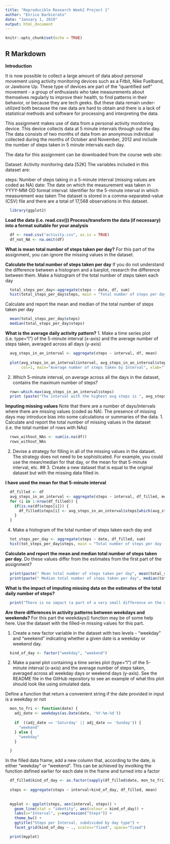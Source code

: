---
title: "Reproducible Research Week2 Project 1"
author: "Enrico Barbierato"
date: "January 1, 2019"
output: html_document
---

```{r setup, include=FALSE}
knitr::opts_chunk$set(echo = TRUE)
```

## R Markdown

__Introduction__

It is now possible to collect a large amount of data about personal movement using activity monitoring devices such as a Fitbit, Nike Fuelband, or Jawbone Up. These type of devices are part of the "quantified self" movement - a group of enthusiasts who take measurements about themselves regularly to improve their health, to find patterns in their behavior, or because they are tech geeks. But these data remain under-utilized both because the raw data are hard to obtain and there is a lack of statistical methods and software for processing and interpreting the data.

This assignment makes use of data from a personal activity monitoring device. This device collects data at 5 minute intervals through out the day. The data consists of two months of data from an anonymous individual collected during the months of October and November, 2012 and include the number of steps taken in 5 minute intervals each day.

The data for this assignment can be downloaded from the course web site:

Dataset: Activity monitoring data [52K]
The variables included in this dataset are:

steps: Number of steps taking in a 5-minute interval (missing values are coded as NA)
date: The date on which the measurement was taken in YYYY-MM-DD format
interval: Identifier for the 5-minute interval in which measurement was taken
The dataset is stored in a comma-separated-value (CSV) file and there are a total of 17,568 observations in this dataset.

```{r}
  library(ggplot2)
```
__Load the data (i.e. read.csv())
Process/transform the data (if necessary) into a format suitable for your analysis__
```{r}
  df <- read.csv("activity.csv", as.is = TRUE)
  df_not_NA <- na.omit(df)
``` 
   __What is mean total number of steps taken per day?__
   For this part of the assignment, you can ignore the missing values in the dataset.
  
  __Calculate the total number of steps taken per day__
  If you do not understand the difference between a histogram and a barplot, research the difference between them. 
  Make a histogram of the total number of steps taken each day
  
```{r}
  total_steps_per_day<-aggregate(steps ~ date, df, sum)
  hist(total_steps_per_day$steps, main = "Total number of steps per day", xlab = "Steps per day")
```
  
Calculate and report the mean and median of the total number of steps taken per day
```{r}
  mean(total_steps_per_day$steps)
  median(total_steps_per_day$steps)
```
  __What is the average daily activity pattern?__
   1. Make a time series plot (i.e. type="l") of the 5-minute interval (x-axis) and the average number of steps taken, averaged across all days (y-axis)
 
```{r}
  avg_steps_in_an_interval <- aggregate(steps ~ interval, df, mean)
  
  plot(avg_steps_in_an_interval$interval, avg_steps_in_an_interval$steps, type='l', 
       col=1, main="Average number of steps taken by Interval", xlab="Time Intervals", ylab="Mean number of steps")
```  
  
  2. Which 5-minute interval, on average across all the days in the dataset, contains the maximum number of steps?
```{r}
  row<-which.max(avg_steps_in_an_interval$steps)
  print (paste("The interval with the highest avg steps is ", avg_steps_in_an_interval[row, ]$interval, " corresponding to steps: ", avg_steps_in_an_interval[row, ]$steps))
```  
 __Imputing missing values__
  Note that there are a number of days/intervals where there are missing values (coded as \color{red}{\verb|NA|}NA). The presence of missing days may introduce bias into some calculations or summaries of the data.
   1. Calculate and report the total number of missing values in the dataset 
      (i.e. the total number of rows with NAs)
```{r}
  rows_without_NAs <- sum(is.na(df))
  rows_without_NAs
```  
  2. Devise a strategy for filling in all of the missing values in the dataset. 
  The strategy does not need to be sophisticated. 
  For example, you could use the mean/median for that day, or the mean for that 5-minute interval, etc.
  ## 3. Create a new dataset that is equal to the original dataset but with the missing data filled in.
  
  __I have used the mean for that 5-minute interval__
```{r}
  df_filled <- df
  avg_steps_in_an_interval <- aggregate(steps ~ interval, df_filled, mean)
  for (i in 1:nrow(df_filled)) {
    if(is.na(df$steps[i])) {
      df_filled$steps[i] <- avg_steps_in_an_interval$steps[which(avg_steps_in_an_interval$interval == df$interval[i])]
    }
  } 
```
  4. Make a histogram of the total number of steps taken each day and 
```{r}
  tot_steps_per_day <- aggregate(steps ~ date, df_filled, sum)
  hist(tot_steps_per_day$steps, main = "Total number of steps per day (NA FILLED)", xlab = "Steps per day")
```  
  
  
  
  
  
  __Calculate and report the mean and median total number of steps taken per day.__ 
  Do these values differ from the estimates from the first part of the assignment? 
```{r}
  print(paste(" Mean total number of steps taken per day", mean(total_steps_per_day$steps)))
  print(paste(" Median total number of steps taken per day", median(total_steps_per_day$steps)))
```  
  
  __What is the impact of imputing missing data on the estimates of the total daily number of steps?__
```{r}
  print("There is no impact (a part of a very small difference on the mean value)")
```  
  
  __Are there differences in activity patterns between weekdays and weekends?__
  For this part the weekdays() function may be of some help here. 
  Use the dataset with the filled-in missing values for this part.
  
  1. Create a new factor variable in the dataset with two levels - "weekday" and "weekend" 
    indicating whether a given date is a weekday or weekend day.
```{r}
  kind_of_day <- factor("weekday", "weekend")
```  
  2. Make a panel plot containing a time series plot (type="l") of the 5-minute 
    interval (x-axis) and the average number of steps taken, averaged across all weekday days or weekend days (y-axis). 
    See the README file in the GitHub repository to see an example of what this plot should look like using simulated data.
  
  Define a function that return a convenient string if the date provided in input is a weekday or not
```{r}
  mon_to_fri <- function(date) {
    adj_date <- weekdays(as.Date(date, '%Y-%m-%d'))
    
    if  ((adj_date == 'Saturday' || adj_date == 'Sunday')) {
      "weekend"
    } else {
      "weekday"
    }

  }
```    
  In the filled data frame, add a new column that, according to the date, is either "weekday" or "weekend". This can be achieved by involking the function defined earlier for each date in the frame and turned into a factor
```{r}
  df_filled$kind_of_day <- as.factor(sapply(df_filled$date, mon_to_fri))
  
  steps <- aggregate(steps ~ interval+kind_of_day, df_filled, mean)
  
  
  myplot <- ggplot(steps, aes(interval, steps)) +
    geom_line(stat = "identity", aes(colour = kind_of_day)) +
    labs(x="Interval", y=expression("Steps")) +
    theme_bw() +
    ggtitle("Steps per Interval, subdivided by day type") +
    facet_grid(kind_of_day ~ ., scales="fixed", space="fixed")

  print(myplot)
  
  
``` 

